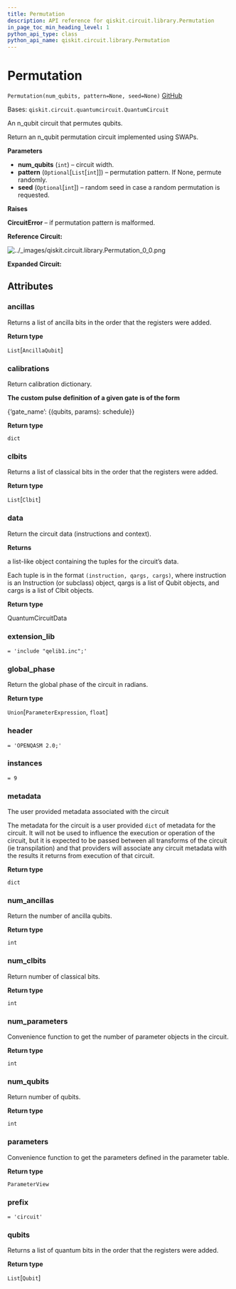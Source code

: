```yaml
---
title: Permutation
description: API reference for qiskit.circuit.library.Permutation
in_page_toc_min_heading_level: 1
python_api_type: class
python_api_name: qiskit.circuit.library.Permutation
---
```


# Permutation

<span id="qiskit.circuit.library.Permutation" />

`Permutation(num_qubits, pattern=None, seed=None)` [GitHub](https://github.com/qiskit/qiskit/tree/stable/0.20/qiskit/circuit/library/generalized_gates/permutation.py "view source code")

Bases: `qiskit.circuit.quantumcircuit.QuantumCircuit`

An n\_qubit circuit that permutes qubits.

Return an n\_qubit permutation circuit implemented using SWAPs.

**Parameters**

*   **num\_qubits** (`int`) – circuit width.
*   **pattern** (`Optional`\[`List`\[`int`]]) – permutation pattern. If None, permute randomly.
*   **seed** (`Optional`\[`int`]) – random seed in case a random permutation is requested.

**Raises**

**CircuitError** – if permutation pattern is malformed.

**Reference Circuit:**

![../\_images/qiskit.circuit.library.Permutation\_0\_0.png](/images/api/qiskit/0.36/qiskit.circuit.library.Permutation_0_0.png)

**Expanded Circuit:**

## Attributes

<span id="qiskit.circuit.library.Permutation.ancillas" />

### ancillas

Returns a list of ancilla bits in the order that the registers were added.

**Return type**

`List`\[`AncillaQubit`]

<span id="qiskit.circuit.library.Permutation.calibrations" />

### calibrations

Return calibration dictionary.

**The custom pulse definition of a given gate is of the form**

\{‘gate\_name’: \{(qubits, params): schedule}}

**Return type**

`dict`

<span id="qiskit.circuit.library.Permutation.clbits" />

### clbits

Returns a list of classical bits in the order that the registers were added.

**Return type**

`List`\[`Clbit`]

<span id="qiskit.circuit.library.Permutation.data" />

### data

Return the circuit data (instructions and context).

**Returns**

a list-like object containing the tuples for the circuit’s data.

Each tuple is in the format `(instruction, qargs, cargs)`, where instruction is an Instruction (or subclass) object, qargs is a list of Qubit objects, and cargs is a list of Clbit objects.

**Return type**

QuantumCircuitData

<span id="qiskit.circuit.library.Permutation.extension_lib" />

### extension\_lib

`= 'include "qelib1.inc";'`

<span id="qiskit.circuit.library.Permutation.global_phase" />

### global\_phase

Return the global phase of the circuit in radians.

**Return type**

`Union`\[`ParameterExpression`, `float`]

<span id="qiskit.circuit.library.Permutation.header" />

### header

`= 'OPENQASM 2.0;'`

<span id="qiskit.circuit.library.Permutation.instances" />

### instances

`= 9`

<span id="qiskit.circuit.library.Permutation.metadata" />

### metadata

The user provided metadata associated with the circuit

The metadata for the circuit is a user provided `dict` of metadata for the circuit. It will not be used to influence the execution or operation of the circuit, but it is expected to be passed between all transforms of the circuit (ie transpilation) and that providers will associate any circuit metadata with the results it returns from execution of that circuit.

**Return type**

`dict`

<span id="qiskit.circuit.library.Permutation.num_ancillas" />

### num\_ancillas

Return the number of ancilla qubits.

**Return type**

`int`

<span id="qiskit.circuit.library.Permutation.num_clbits" />

### num\_clbits

Return number of classical bits.

**Return type**

`int`

<span id="qiskit.circuit.library.Permutation.num_parameters" />

### num\_parameters

Convenience function to get the number of parameter objects in the circuit.

**Return type**

`int`

<span id="qiskit.circuit.library.Permutation.num_qubits" />

### num\_qubits

Return number of qubits.

**Return type**

`int`

<span id="qiskit.circuit.library.Permutation.parameters" />

### parameters

Convenience function to get the parameters defined in the parameter table.

**Return type**

`ParameterView`

<span id="qiskit.circuit.library.Permutation.prefix" />

### prefix

`= 'circuit'`

<span id="qiskit.circuit.library.Permutation.qubits" />

### qubits

Returns a list of quantum bits in the order that the registers were added.

**Return type**

`List`\[`Qubit`]

